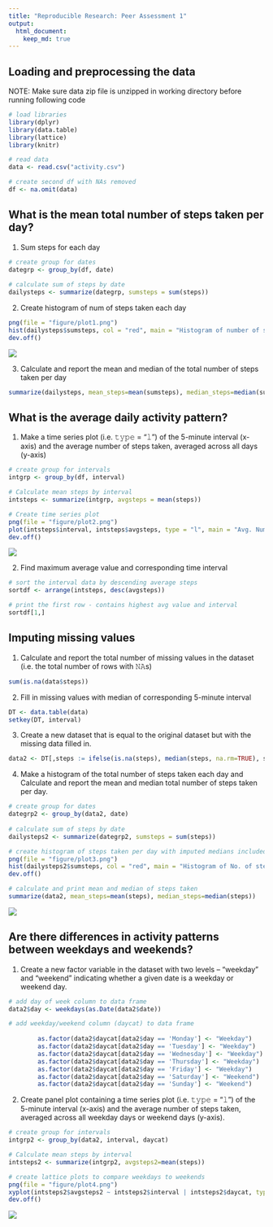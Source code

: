 ```yaml
---
title: "Reproducible Research: Peer Assessment 1"
output: 
  html_document:
    keep_md: true
---
```



## Loading and preprocessing the data

NOTE: Make sure data zip file is unzipped in working directory before running following code

```r
# load libraries
library(dplyr)
library(data.table)
library(lattice)
library(knitr)

# read data
data <- read.csv("activity.csv")

# create second df with NAs removed
df <- na.omit(data)
```

## What is the mean total number of steps taken per day?

1. Sum steps for each day

```r
# create group for dates
dategrp <- group_by(df, date)
        
# calculate sum of steps by date
dailysteps <- summarize(dategrp, sumsteps = sum(steps))
```

2. Create histogram of num of steps taken each day

```r
png(file = "figure/plot1.png")
hist(dailysteps$sumsteps, col = "red", main = "Histogram of number of steps taken per day", xlab = "No. of Steps per Day", ylab = "Frequency")
dev.off()
```

![](figure/plot1.png)

3. Calculate and report the mean and median of the total number of steps taken per day

```r
summarize(dailysteps, mean_steps=mean(sumsteps), median_steps=median(sumsteps))
```

## What is the average daily activity pattern?

1. Make a time series plot (i.e. 𝚝𝚢𝚙𝚎 = "𝚕") of the 5-minute interval (x-axis) and the average number of steps taken, averaged across all days (y-axis)

```r
# create group for intervals
intgrp <- group_by(df, interval)

# Calculate mean steps by interval
intsteps <- summarize(intgrp, avgsteps = mean(steps))

# Create time series plot
png(file = "figure/plot2.png")
plot(intsteps$interval, intsteps$avgsteps, type = "l", main = "Avg. Number of Steps per Interval", xlab = "Interval", ylab = "Avg. No. of Steps")
dev.off()
```

![](figure/plot2.png)

2. Find maximum average value and corresponding time interval

```r

# sort the interval data by descending average steps
sortdf <- arrange(intsteps, desc(avgsteps))

# print the first row - contains highest avg value and interval 
sortdf[1,]

```


## Imputing missing values

1. Calculate and report the total number of missing values in the dataset (i.e. the total number of rows with 𝙽𝙰s)

```r
sum(is.na(data$steps))
```

2. Fill in missing values with median of corresponding 5-minute interval

```r

DT <- data.table(data)
setkey(DT, interval)

```

3. Create a new dataset that is equal to the original dataset but with the missing data filled in.

```r
data2 <- DT[,steps := ifelse(is.na(steps), median(steps, na.rm=TRUE), steps), by=interval]
```

4. Make a histogram of the total number of steps taken each day and Calculate and report the mean and median total number of steps taken per day.

```r

# create group for dates
dategrp2 <- group_by(data2, date)
        
# calculate sum of steps by date
dailysteps2 <- summarize(dategrp2, sumsteps = sum(steps))

# create histogram of steps taken per day with imputed medians included
png(file = "figure/plot3.png")
hist(dailysteps2$sumsteps, col = "red", main = "Histogram of No. of steps taken per day w/ imputed medians", xlab = "No. of Steps per day", ylab = "Frequency")
dev.off()

# calculate and print mean and median of steps taken
summarize(data2, mean_steps=mean(steps), median_steps=median(steps))
```

![](figure/plot3.png)


## Are there differences in activity patterns between weekdays and weekends?

1. Create a new factor variable in the dataset with two levels – “weekday” and “weekend” indicating whether a given date is a weekday or weekend day.

```r
# add day of week column to data frame
data2$day <- weekdays(as.Date(data2$date))

# add weekday/weekend column (daycat) to data frame
        
        as.factor(data2$daycat[data2$day == 'Monday'] <- "Weekday")
        as.factor(data2$daycat[data2$day == 'Tuesday'] <- "Weekday")
        as.factor(data2$daycat[data2$day == 'Wednesday'] <- "Weekday")
        as.factor(data2$daycat[data2$day == 'Thursday'] <- "Weekday")
        as.factor(data2$daycat[data2$day == 'Friday'] <- "Weekday")
        as.factor(data2$daycat[data2$day == 'Saturday'] <- "Weekend")
        as.factor(data2$daycat[data2$day == 'Sunday'] <- "Weekend")
```

2. Create panel plot containing a time series plot (i.e. 𝚝𝚢𝚙𝚎 = "𝚕") of the 5-minute interval (x-axis) and the average number of steps taken, averaged across all weekday days or weekend days (y-axis).

```r
# create group for intervals
intgrp2 <- group_by(data2, interval, daycat)

# Calculate mean steps by interval
intsteps2 <- summarize(intgrp2, avgsteps2=mean(steps))

# create lattice plots to compare weekdays to weekends     
png(file = "figure/plot4.png")
xyplot(intsteps2$avgsteps2 ~ intsteps2$interval | intsteps2$daycat, type = "l", layout = c(1,2), xlab = "Time Interval", ylab = "Avg. Number of Steps")
dev.off()
```

![](figure/plot4.png)
